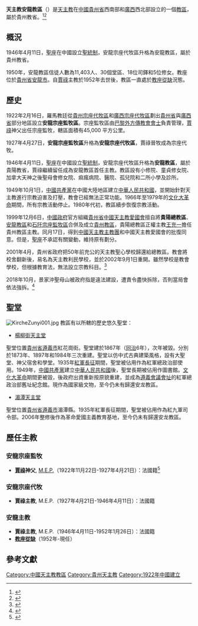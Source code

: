 {{Infobox Roman Catholic diocese
|Roman Catholic Diocese of = 天主教安龍教區
|latin                     = Dioecesis Nganlomensis
|image                     = 
|caption                   = 
|location                  = [[中國|中國]][[貴州省|貴州省]][[安龍縣|安龍縣]]
|territory                 = [[貴州省|貴州省]]西南部及附近地區
|population                = 11,403人
|rite                      = [[拉丁禮|拉丁禮]]
|patron                    = 
|parishes                  = 18個
|secular priests           = 30位
|province                  = 貴州
|established               = {{unbulleted list|1922年2月16日 (成立宗座監牧區)|1927年4月27日 (升格宗座代牧區)|1946年4月11日 (升格教區)}}
|cathedral                 = 
|leadership                = 主教
|ordinary                  = [[教座從缺|教座從缺]]
|website                   = [http://www.gztzj.cn/ 貴州教區官方網站]
|pope                     = {{Incumbent pope}}
|metropolitan             = [[蕭澤江|蕭澤江]]主教
}}
'''天主教安龍教區'''（{{lang-la|Dioecesis Nganlomensis}}）是[[天主教|天主教]]在[[中國|中國]][[貴州省|貴州省]]西南部和[[廣西|廣西]]西北部設立的一個[[教區|教區]]，屬於貴州教省。<ref>{{Cite web |url=http://www.gcatholic.org/dioceses/diocese/kwey0.htm |title=Diocese of Nanlong 南龍 |access-date=2022年1月2日 |archive-date=2013年12月3日 |archive-url=https://web.archive.org/web/20131203043041/http://www.gcatholic.org/dioceses/diocese/kwey0.htm |dead-url=no }}</ref><ref>{{Cite web |url=http://www.catholic-hierarchy.org/diocese/dlanl.html |title=Diocese of Anlong [Lanlung] |access-date=2022年1月2日 |archive-date=2020年7月28日 |archive-url=https://web.archive.org/web/20200728232041/http://www.catholic-hierarchy.org/diocese/dlanl.html |dead-url=no }}</ref>

==概況==
1946年4月11日，[[聖座|聖座]]在中國設立[[聖統制|聖統制]]，安龍宗座代牧區升格為安龍教區，屬於貴州教省。

1950年，安龍教區信徒人數為11,403人、30個堂區、18位司鐸和5位修女。教座位於[[貴州省|貴州省]][[安龍市|安龍市]]。自[[賈祿|賈祿]]主教於1952年去世後，教區一直處於[[教座從缺|教座從缺]]況態。

==歷史==
1922年2月16日，羅馬教廷從[[天主教貴陽總教區|貴州宗座代牧區]]和[[天主教南寧總教區|廣西宗座代牧區]]劃出[[貴州省_(中華民國)|貴州省]]與[[廣西省_(中華民國)|廣西省]]部分地區設立'''安龍宗座監牧區'''。宗座監牧區由[[巴黎外方傳教會|巴黎外方傳教會會士]]負責管理，[[賈祿|賈祿]]神父出任宗座監牧，轄區面積有45,000 平方公里。

1927年4月27日，'''安龍宗座監牧區'''升格為'''安龍宗座代牧區'''，賈祿晉牧成為宗座代牧。

1946年4月11日，[[聖座|聖座]]在中國設立[[聖統制|聖統制]]，安龍宗座代牧區升格為'''安龍教區'''，屬於貴陽教省，賈祿繼續留任成為安龍教區首任主教。教區設有小修院、童貞修女院、加拿大天神之後聖母會修女院、痲瘋病院、醫院、孤兒院和二所小學及診所。

1949年10月1日，[[中國共產黨|中國共產黨]]在中國大陸地區建立[[中華人民共和國|中華人民共和國]]，並開始針對天主教進行宗教迫害及打壓，教會已經無法正常功能。1966年至1979年的[[文化大革命|文化大革命]]期間，所有宗教活動停止。1980年代初，教區續步恢復宗教活動。

1999年12月6日，[[中國政府|中國政府]]官方組織[[貴州省|貴州省]][[中國天主教愛國會|中國天主教愛國會]]擅自將'''貴陽總教區'''、[[天主教安龍教區|安龍教區]]和[[天主教石阡監牧區|石阡宗座監牧區]]合併及成立[[天主教貴州教區|貴州教區]]，貴陽總教區正權主教[[王充一|王充一]]擔任貴州教區主教。同月17日，得到[[中國天主教主教團|中國天主教主教團]]和中國天主教愛國會的批復同意。但是，[[聖座|聖座]]不承認有關變動，維持原有劃分。

2001年4月，貴州省政府把50年前充公的天主教聖心學校歸還給總教區。教會將校舍翻新後，易名為天主教利民學校，並於2002年9月1日重開。雖然學校是教會學校，但根據教育法，無法設立宗教科目。<ref>{{Cite journal |author=天主教香港教區聖神研究中心|author2= |author3= |url= |title=2002年中國教會大事回顧 |journal=鼎 |year=2003年 |volume= |issue=夏季期 |pages=}}</ref>

2018年10月，景家沖聖母山被政府指是違法建設，遭責令盡快拆除，否則當局會依法強拆。<ref>{{Cite web |url=https://kkp.org.hk/node/17713 |title=中國三教區 建築遭強拆 |access-date=2018年11月2日 |archive-date=2022年1月8日 |publisher=[[公教報|公教報]] |archive-url=https://web.archive.org/web/20220108173613/https://kkp.org.hk/node/17713 |dead-url=no }}</ref>

==聖堂==
[[File:KircheZunyi001.jpg|right]]
教區有以所轄的歷史悠久聖堂：
*[[楊柳街天主堂|楊柳街天主堂]]
聖堂位置[[貴州省|貴州省]][[遵義市|遵義市]]紅花崗街。聖堂建於1867年（[[同治|同治]]6年），次年被毀。分別於1873年、1897年和1984年三次重建。聖堂以仿中式古典建築風格，設有大聖堂、神父宿舍和學堂。1935年[[中國工農紅軍|紅軍]][[長征|長征]]期間，聖堂被佔用作為紅軍總政治部使用。1949年，[[中國共產黨|中國共產黨]]建立[[中華人民共和國|中華人民共和國]]後，聖堂長期被佔用作圖書館。[[文化大革命|文化大革命]]期間更被毀，後政府出資重新按原貌重建，並成為[[遵義會議會址|遵義會議會址]]的紅軍總政治部舊址紀念館。現作為國家級文物，至今仍未有歸還安龙教區。

*[[湄潭天主堂|湄潭天主堂]]
聖堂位置[[貴州省|貴州省]][[遵義市|遵義市]]湄潭縣。1935年紅軍長征期間，聖堂被佔用作為紅九軍司令部。2006年整修後作為革命愛國主義教育基地，至今仍未有歸還安龙教區。

==歷任主教== 
===安龍宗座監牧===
* '''[[賈祿|賈祿]]神父''', [[巴黎外方傳教會|M.E.P.]]（1922年11月22日-1927年4月21日）：法國籍<ref>{{Cite web |url=http://www.catholic-hierarchy.org/bishop/bcarlo.html |title=Bishop Alexandre-François-Marie Carlo, M.E.P. † |access-date=2022年1月2日 |archive-date=2021年1月20日 |archive-url=https://web.archive.org/web/20210120003710/http://www.catholic-hierarchy.org/bishop/bcarlo.html |dead-url=no }}</ref>

===安龍宗座代牧===
* '''賈祿主教''', M.E.P.（1927年4月21日-1946年4月11日）：法國籍

===安龍主教===
* '''賈祿主教''', M.E.P.（1946年4月11日-1952年1月26日）：法國籍
* '''[[教座從缺|教座從缺]]'''（1952年-現任）

==參考文獻==
{{reflist}}

{{中國天主教教區}}

[[Category:中國天主教教區|Category:中國天主教教區]]
[[Category:貴州天主教|Category:貴州天主教]]
[[Category:1922年中國建立|Category:1922年中國建立]]